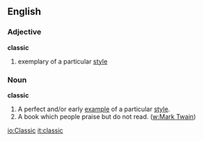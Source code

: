 ==English==

===Adjective===
'''classic'''
# exemplary of a particular [[style]]

===Noun===
'''classic'''
# A perfect and/or early [[example]] of a particular [[style]].
# A book which people praise but do not read. ([[w:Mark Twain]])

[[io:Classic]]
[[it:classic]]